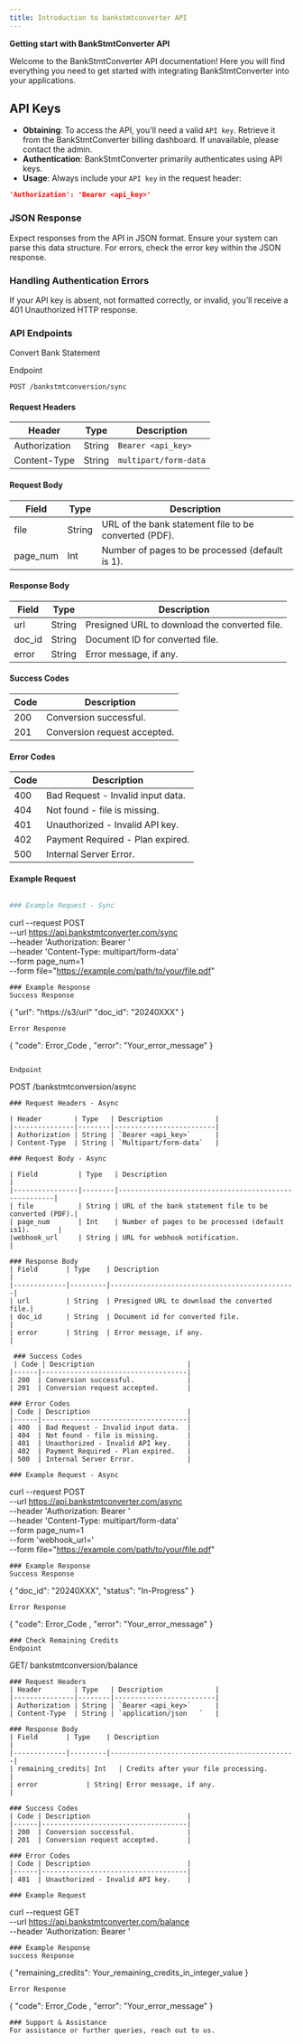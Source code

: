 ```yaml
---
title: Introduction to bankstmtconverter API
---
```


**Getting start with BankStmtConverter API**

Welcome to the BankStmtConverter API documentation! Here you will find everything you need to get started with integrating BankStmtConverter into your applications.

## API Keys

- **Obtaining**: To access the API, you’ll need a valid `API key`. Retrieve it from the BankStmtConverter billing dashboard. If unavailable, please contact the admin.
- **Authentication**: BankStmtConverter primarily authenticates using API keys.
- **Usage**: Always include your `API key` in the request header:

```json
'Authorization': 'Bearer <api_key>'
```

### JSON Response

Expect responses from the API in JSON format. Ensure your system can parse this data structure. For errors, check the error key within the JSON response.

### Handling Authentication Errors

If your API key is absent, not formatted correctly, or invalid, you’ll receive a 401 Unauthorized HTTP response.

### API Endpoints
Convert Bank Statement

Endpoint
```
POST /bankstmtconversion/sync
```
#### Request Headers

| Header        | Type   | Description             |
|---------------|--------|-------------------------|
| Authorization | String | `Bearer <api_key>`      |
| Content-Type  | String | `multipart/form-data`   |

#### Request Body

| Field     | Type   | Description                                                      |
|-----------|--------|------------------------------------------------------------------|
| file      | String | URL of the bank statement file to be converted (PDF).            |
| page_num  | Int    | Number of pages to be processed (default is 1).                  |

#### Response Body

| Field   | Type   | Description                                    |
|---------|--------|------------------------------------------------|
| url     | String | Presigned URL to download the converted file.  |
| doc_id  | String | Document ID for converted file.                |
| error   | String | Error message, if any.                         |

#### Success Codes

| Code | Description                  |
|------|------------------------------|
| 200  | Conversion successful.       |
| 201  | Conversion request accepted. |

#### Error Codes

| Code | Description                       |
|------|-----------------------------------|
| 400  | Bad Request - Invalid input data. |
| 404  | Not found - file is missing.      |
| 401  | Unauthorized - Invalid API key.   |
| 402  | Payment Required - Plan expired.  |
| 500  | Internal Server Error.            |

#### Example Request
```bash

### Example Request - Sync
```
curl --request POST \
  --url https://api.bankstmtconverter.com/sync \
  --header 'Authorization: Bearer <token>' \
  --header 'Content-Type: multipart/form-data' \
  --form page_num=1 \
  --form file="https://example.com/path/to/your/file.pdf"

```
### Example Response
Success Response
```
{
    "url": "https://s3/url"
    "doc_id": "20240XXX"
}
```
Error Response
```
{
    "code": Error_Code ,
    "error": "Your_error_message"
}
```

Endpoint
```
POST /bankstmtconversion/async
```
### Request Headers - Async

| Header        | Type   | Description             |
|---------------|--------|-------------------------|
| Authorization | String | `Bearer <api_key>`      |
| Content-Type  | String | `Multipart/form-data`   |

### Request Body - Async

| Field          | Type   | Description                                          |
|----------------|--------|------------------------------------------------------|
| file           | String | URL of the bank statement file to be converted (PDF).|
| page_num       | Int    | Number of pages to be processed (default is1).       |
|webhook_url     | String | URL for webhook notification.                        |

### Response Body
| Field       | Type    | Description                                  |
|-------------|---------|----------------------------------------------|
| url         | String  | Presigned URL to download the converted file.|
| doc_id      | String  | Document id for converted file.              |
| error       | String  | Error message, if any.                       |

 ### Success Codes
 | Code | Description                       |
|------|------------------------------------|
| 200  | Conversion successful.             |
| 201  | Conversion request accepted.       |

### Error Codes
| Code | Description                        |
|------|------------------------------------|
| 400  | Bad Request - Invalid input data.  |
| 404  | Not found - file is missing.       |
| 401  | Unauthorized - Invalid API key.    |
| 402  | Payment Required - Plan expired.   |
| 500  | Internal Server Error.             |

### Example Request - Async
```
curl --request POST \
  --url https://api.bankstmtconverter.com/async \
  --header 'Authorization: Bearer <token>' \
  --header 'Content-Type: multipart/form-data' \
  --form page_num=1 \
  --form 'webhook_url=<string>' \
  --form file="https://example.com/path/to/your/file.pdf"
```
### Example Response
Success Response
```
{
    "doc_id": "20240XXX",
    "status": "In-Progress"
}
```
Error Response
```
{
    "code": Error_Code ,
    "error": "Your_error_message"
}
```
### Check Remaining Credits
Endpoint
```
GET/ bankstmtconversion/balance
```
### Request Headers
| Header        | Type   | Description             |
|---------------|--------|-------------------------|
| Authorization | String | `Bearer <api_key>`      |
| Content-Type  | String | `application/json   `   |

### Response Body
| Field       | Type    | Description                                  |
|-------------|---------|----------------------------------------------|
| remaining_credits| Int   | Credits after your file processing.       |
| error            | String| Error message, if any.                    |

### Success Codes
| Code | Description                        |
|------|------------------------------------|
| 200  | Conversion successful.             |
| 201  | Conversion request accepted.       |

### Error Codes
| Code | Description                        |
|------|------------------------------------|
| 401  | Unauthorized - Invalid API key.    |

### Example Request
```
curl --request GET \
  --url https://api.bankstmtconverter.com/balance \
  --header 'Authorization: Bearer <token>'
```
### Example Response
success Response
```
{
    "remaining_credits": Your_remaining_credits_in_integer_value
}
```
Error Response
```
{
    "code": Error_Code ,
    "error": "Your_error_message"
}
```
### Support & Assistance
For assistance or further queries, reach out to us.
